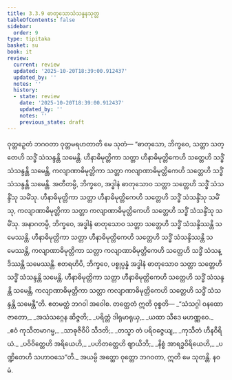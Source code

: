 ```yaml
---
title: 3.3.9 ဓာတုသောသံသန္ဒနသုတ္တ
tableOfContents: false
sidebar:
  order: 9
type: tipitaka
basket: su
book: it
review:
  current: review
  updated: '2025-10-20T18:39:00.912437'
  updated_by: ''
  notes: ''
  history:
  - state: review
    date: '2025-10-20T18:39:00.912437'
    updated_by: ''
    notes: ''
    previous_state: draft
---
```



<DynamicBreadcrumb />


<ReviewStatus review={frontmatter.review} showDetails={true} />

<HypothesisAnnotation frontmatter={frontmatter} />

<Division number="78" book="it" e="ch" v="18" p="242">

<Paragraph number="515" book="it">
ဝုတ္တဉှေတံ ဘဂဝတာ ဝုတ္တမရဟတာတိ မေ သုတံ—
</Paragraph>

<Paragraph number="516" book="it">
“ဓာတုသော, ဘိက္ခဝေ, သတ္တာ သတ္တေဟိ သဒ္ဓိံ သံသန္ဒန္တိ သမေန္တိ. ဟီနာဓိမုတ္တိကာ သတ္တာ ဟီနာဓိမုတ္တိကေဟိ သတ္တေဟိ သဒ္ဓိံ သံသန္ဒန္တိ သမေန္တိ, ကလျာဏာဓိမုတ္တိကာ သတ္တာ ကလျာဏာဓိမုတ္တိကေဟိ သတ္တေဟိ သဒ္ဓိံ သံသန္ဒန္တိ သမေန္တိ.
</Paragraph>

<Paragraph number="517" book="it">
အတီတမ္ပိ, ဘိက္ခဝေ, အဒ္ဓါနံ ဓာတုသောဝ သတ္တာ သတ္တေဟိ သဒ္ဓိံ သံသန္ဒိံသု သမိံသု. ဟီနာဓိမုတ္တိကာ သတ္တာ ဟီနာဓိမုတ္တိကေဟိ သတ္တေဟိ သဒ္ဓိံ သံသန္ဒိံသု သမိံသု, ကလျာဏာဓိမုတ္တိကာ သတ္တာ ကလျာဏာဓိမုတ္တိကေဟိ သတ္တေဟိ သဒ္ဓိံ သံသန္ဒိံသု သမိံသု.
</Paragraph>

<Paragraph number="518" book="it">
အနာဂတမ္ပိ, ဘိက္ခဝေ, အဒ္ဓါနံ ဓာတုသောဝ သတ္တာ သတ္တေဟိ သဒ္ဓိံ သံသန္ဒိဿန္တိ သမေဿန္တိ. ဟီနာဓိမုတ္တိကာ သတ္တာ ဟီနာဓိမုတ္တိကေဟိ သတ္တေဟိ သဒ္ဓိံ သံသန္ဒိဿန္တိ သမေဿန္တိ, ကလျာဏာဓိမုတ္တိကာ သတ္တာ ကလျာဏာဓိမုတ္တိကေဟိ သတ္တေဟိ သဒ္ဓိံ သံသန္ဒိဿန္တိ သမေဿန္တိ.
</Paragraph>

<Paragraph number="519" book="it">
ဧတရဟိပိ, ဘိက္ခဝေ, ပစ္စုပ္ပန္နံ အဒ္ဓါနံ ဓာတုသောဝ သတ္တာ သတ္တေဟိ သဒ္ဓိံ သံသန္ဒန္တိ သမေန္တိ. ဟီနာဓိမုတ္တိကာ သတ္တာ ဟီနာဓိမုတ္တိကေဟိ သတ္တေဟိ သဒ္ဓိံ သံသန္ဒန္တိ သမေန္တိ, ကလျာဏာဓိမုတ္တိကာ သတ္တာ ကလျာဏာဓိမုတ္တိကေဟိ သတ္တေဟိ သဒ္ဓိံ သံသန္ဒန္တိ သမေန္တီ”တိ. ဧတမတ္ထံ ဘဂဝါ အဝေါစ. တတ္ထေတံ ဣတိ ဝုစ္စတိ—
</Paragraph>

<Paragraph number="520" type="verses" book="it">
_“သံသဂ္ဂါ ဝနထော ဇာတော,_  
_အသံသဂ္ဂေန ဆိဇ္ဇတိ;_  
_ပရိတ္တံ ဒါရုမာရုယှ,_  
_ယထာ သီဒေ မဟဏ္ဏဝေ._  

</Paragraph>

<Paragraph number="521" type="verses" book="it">
_ဧဝံ ကုသီတမာဂမ္မ,_  
_သာဓုဇီဝီပိ သီဒတိ;_  
_တသ္မာ တံ ပရိဝဇ္ဇေယျ,_  
_ကုသီတံ ဟီနဝီရိယံ._  

</Paragraph>

<Paragraph number="522" type="verses" book="it">
_ပဝိဝိတ္တေဟိ အရိယေဟိ,_  
_ပဟိတတ္တေဟိ ဈာယိဘိ;_  
_နိစ္စံ အာရဒ္ဓဝိရိယေဟိ,_  
_ပဏ္ဍိတေဟိ သဟာဝသေ”တိ._  

</Paragraph>

<Paragraph number="523" book="it">
အယမ္ပိ အတ္ထော ဝုတ္တော ဘဂဝတာ, ဣတိ မေ သုတန္တိ.

</Paragraph>
</Division>

<Paragraph number="524" type="center" book="it">
နဝမံ.
</Paragraph>